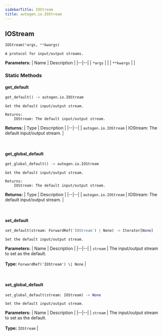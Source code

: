 ```yaml
---
sidebarTitle: IOStream
title: autogen.io.IOStream
---
```

<h2 id="autogen.io.IOStream" class="doc doc-heading">
    <code class="doc-symbol doc-symbol-heading doc-symbol-class"></code>
    <span class="doc doc-object-name doc-class-name">IOStream</span>
</h2>

```python
IOStream(*args, **kwargs)
```

    A protocol for input/output streams.

<b>Parameters:</b>
| Name | Description |
|--|--|
| `*args` |  |
| `**kwargs` |  |

### Static Methods

<code class="doc-symbol doc-symbol-heading doc-symbol-method"></code>
#### get_default

```python
get_default() -> autogen.io.IOStream
```

    Get the default input/output stream.
    
    Returns:
        IOStream: The default input/output stream.

<b>Returns:</b>
| Type | Description |
|--|--|
| `autogen.io.IOStream` | IOStream: The default input/output stream. |

<br />

<code class="doc-symbol doc-symbol-heading doc-symbol-method"></code>
#### get_global_default

```python
get_global_default() -> autogen.io.IOStream
```

    Get the default input/output stream.
    
    Returns:
        IOStream: The default input/output stream.

<b>Returns:</b>
| Type | Description |
|--|--|
| `autogen.io.IOStream` | IOStream: The default input/output stream. |

<br />

<code class="doc-symbol doc-symbol-heading doc-symbol-method"></code>
#### set_default

```python
set_default(stream: ForwardRef('IOStream') | None) -> Iterator[None]
```

    Set the default input/output stream.

<b>Parameters:</b>
| Name | Description |
|--|--|
| `stream` | The input/output stream to set as the default.<br/><br/>**Type:** `ForwardRef('IOStream') \| None` |

<br />

<code class="doc-symbol doc-symbol-heading doc-symbol-method"></code>
#### set_global_default

```python
set_global_default(stream: IOStream) -> None
```

    Set the default input/output stream.

<b>Parameters:</b>
| Name | Description |
|--|--|
| `stream` | The input/output stream to set as the default.<br/><br/>**Type:** `IOStream` |

<br />